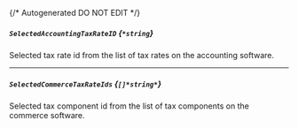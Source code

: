 {/* Autogenerated DO NOT EDIT  */}
##### `SelectedAccountingTaxRateID` *{`*string`}*
Selected tax rate id from the list of tax rates on the accounting software.

---
##### `SelectedCommerceTaxRateIds` *{`[]*string*`}*
Selected tax component id from the list of tax components on the commerce software.



